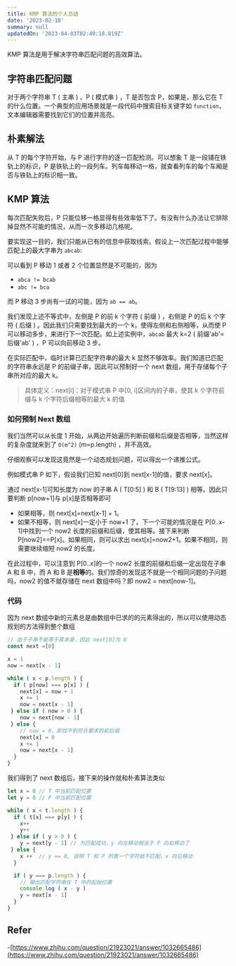```yaml
---
title: KMP 算法的个人总结
date: '2023-02-10'
summary: null
updatedOn: '2023-04-03T02:49:18.819Z'
---
```


KMP 算法是用于解决字符串匹配问题的高效算法。

## 字符串匹配问题

对于两个字符串 T ( 主串 ) 、P ( 模式串 ) ，T 是否包含 P，如果是，那么它在 T 的什么位置。一个典型的应用场景就是一段代码中搜索目标关键字如 `function`，文本编辑器需要找到它们的位置并高亮。

## 朴素解法

从 T 的每个字符开始，与 P 进行字符的逐一匹配检测。可以想象 T 是一段铺在铁轨上的标识，P 是铁轨上的一段列车。列车每移动一格，就查看列车的每个车厢是否与铁轨上的标识相一致。

## KMP 算法

每次匹配失败后，P 只能位移一格显得有些效率低下了。有没有什么办法让它排除掉显然不可能的情况，从而一次多移动几格呢。

要实现这一目的，我们只能从已有的信息中获取线索。假设上一次匹配过程中能够匹配上的最大字串为 `abcab`:

<KMPDemo1 />

可以看到 P 移动 1 或者 2 个位置显然是不可能的，因为
-   `abca != bcab`
-   `abc != bca`

而 P 移动 3 步尚有一试的可能，因为 `ab == ab`。

我们发现上述不等式中，左侧是 P 的前 k 个字符 ( 前缀 ) ，右侧是 P 的后 k 个字符 ( 后缀 ) 。因此我们只需要找到最大的一个 k，使得左侧和右侧相等，从而使 P 可以移动多步，来进行下一次匹配。如上述实例中，`abcab` 最大 k=2 ( 前缀'ab'=后缀'ab' ) ，P 可以向前移动 3 步。

在实际匹配中，临时计算已匹配字符串的最大 k 显然不够效率。我们知道已匹配的字符串永远是 P 的前缀子串，因此可以预制好一个 next 数组，用于存储每个子串所对应的最大 k。
> 具体定义：next[i]：对于模式串 P 中[0, i]区间内的子串，使其 k 个字符前缀与 k 个字符后缀相等的最大 k 的值

### 如何预制 Next 数组

我们当然可以从长度 1 开始，从两边开始遍历判断前缀和后缀是否相等，当然这样的复杂度就来到了 `O(m^2)` (m=p.length) ，并不高效。

仔细观察可以发现这竟然是一个动态规划问题，可以得出一个递推公式。

例如模式串 P 如下，假设我们已知 next[0]到 next[x-1]的值，要求 next[x]。

<KMPDemo2 />

通过 next[x-1]可知长度为 now 的子串 A ( T[0:5] ) 和 B ( T[9:13] ) 相等。因此只要判断 p[now+1]与 p[x]是否相等即可
-   如果相等，则 next[x]=next[x-1] + 1。
-   如果不相等，则 next[x]一定小于 now+1 了。下一个可能的情况是在 P[0..x-1]中找到一个 now2 长度的前缀和后缀，使其相等。接下来判断 P[now2]==P[x]。如果相同，则可以求出 next[x]=now2+1。如果不相同，则需要继续缩短 now2 的长度。

在此过程中，可以注意到 P[0..x]的一个 now2 长度的前缀和后缀一定出现在子串 A 和 B 中，而 A 和 B 是**相等**的。我们惊奇的发现这不就是一个相同问题的子问题吗，now2 的值不就存储在 next 数组中吗？即 now2 = next[now-1]。

### 代码

因为 next 数组中新的元素总是由数组中已求的的元素得出的，所以可以使用动态规划的方法得到整个数组
```js
// 由于子串不能等于其本身，因此 next[0]为 0
const next =[0]

x = 1
now = next[x - 1]

while ( x < p.length ) {
  if ( p[now] === p[x] ) {
    next[x] = now + 1
    x += 1
    now = next[x - 1]
 } else if ( now > 0 ) {
    now = next[now - 1]
 } else {
    // now = 0，即找不到符合要求的前后缀
    next[x] = 0
    x += 1
    now = next[x - 1]
  }
}
```

我们得到了 next 数组后，接下来的操作就和朴素算法类似
```js
let x = 0 // T 中当前匹配位置
let y = 0 // P 中当前匹配位置

while ( x < t.length ) {
  if ( t[x] === p[y] ) {
    x++
    y++
 } else if ( y > 0 ) {
    y = next[y - 1] // 为匹配成功，y 向左移动相当于 P 向右移动了
 } else {
    x ++  // y == 0, 说明 T 和 P 的第一个字符就不匹配，x 向后移动
  }

  if ( y === p.length ) {
    // 输出匹配字符串在 T 中的起始位置
    console.log ( x - y )
    y = next[x - 1]
  }
}
```

## Refer
-[https://www.zhihu.com/question/21923021/answer/1032665486](https://www.zhihu.com/question/21923021/answer/1032665486)

